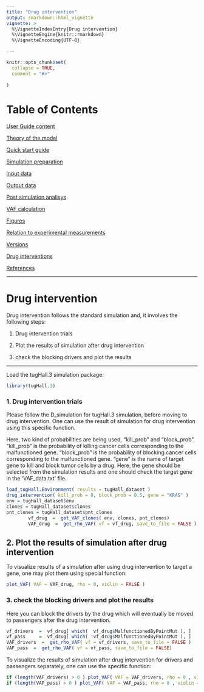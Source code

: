 ```yaml
---
title: "Drug intervention"
output: rmarkdown::html_vignette
vignette: >
  %\VignetteIndexEntry{Drug intervention}
  %\VignetteEngine{knitr::rmarkdown}
  %\VignetteEncoding{UTF-8}

---
```



```r
knitr::opts_chunk$set(
  collapse = TRUE,
  comment = "#>"
  
)
```


# Table of Contents

[User Guide content](A_User_Guide.html)

[Theory of the model](B_Theory.html)

[Quick start guide](C_Quick_start.html)

[Simulation preparation](D_Simulation.html)

[Input data](E_Input.html)

[Output data](F_Output.html)

[Post simulation analisys](G_Analisys.html)

[VAF calculation](H_VAF.html)

[Figures](I_Figures.html)

[Relation to experimental measurements](J_Relation.html)

[Versions](K_Versions.html)

[Drug interventions](L_Drug_interventions.html)

[References](M_References.html)

---

# Drug intervention       
        
Drug intervention follows the standard simulation and, it involves the following steps:


1. Drug intervention trials

2. Plot the results of simulation after drug intervention

3. check the blocking drivers and plot the results


---
Load the tugHall.3 simulation package:

```r
library(tugHall.3)
```
            

### 1. Drug intervention trials

Please follow the D_simulation for tugHall.3 simulation, before moving to drug intervention. One can use the result of simulation for drug intervention using this specific function. 

Here, two kind of probabilities are being used, "kill_prob" and "block_prob".  "kill_prob" is the probability of killing cancer cells corresponding to the malfunctioned gene. "block_prob" is the probability of blocking cancer cells corresponding to the malfunctioned gene. "gene" is the name of target gene to kill and block tumor cells by a drug. Here, the gene should be selected from the simulation results and one should check the target gene in the 'VAF_data.txt' file.


```r
load_tugHall.Environment( results = tugHall_dataset )
drug_intervention( kill_prob = 0, block_prob = 0.5, gene = "KRAS" )
env = tugHall_dataset$env 
clones = tugHall_dataset$clones
pnt_clones = tugHall_dataset$pnt_clones
        vf_drug  =  get_VAF_clones( env, clones, pnt_clones)
        VAF_drug  =  get_rho_VAF( vf = vf_drug, save_to_file = FALSE )
```



## 2. Plot the results of simulation after drug intervention

To visualize results of a simulation after using drug intervention to target a gene, one may plot them using special function:

```r
plot_VAF( VAF = VAF_drug, rho = 0, violin = FALSE )
```




### 3. check the blocking drivers and plot the results

Here you can block the drivers by the drug which will eventually be moved to passengers after the drug intervention.

```r
vf_drivers  =  vf_drug[ which(  vf_drug$MalfunctionedByPointMut ), ]
vf_pass     =  vf_drug[ which( !vf_drug$MalfunctionedByPointMut ), ]
VAF_drivers  =  get_rho_VAF( vf = vf_drivers, save_to_file = FALSE )
VAF_pass  =  get_rho_VAF( vf = vf_pass, save_to_file = FALSE)
```
        


To visualize the results of simulation after drug intervention for drivers and passengers separately, one can use the specific function:
    
```r
if (length(VAF_drivers) > 0 ) plot_VAF( VAF = VAF_drivers, rho = 0 , violin = FALSE )
if (length(VAF_pass) > 0 ) plot_VAF( VAF = VAF_pass, rho = 0 , violin = FALSE )
```
            
            
            
            

